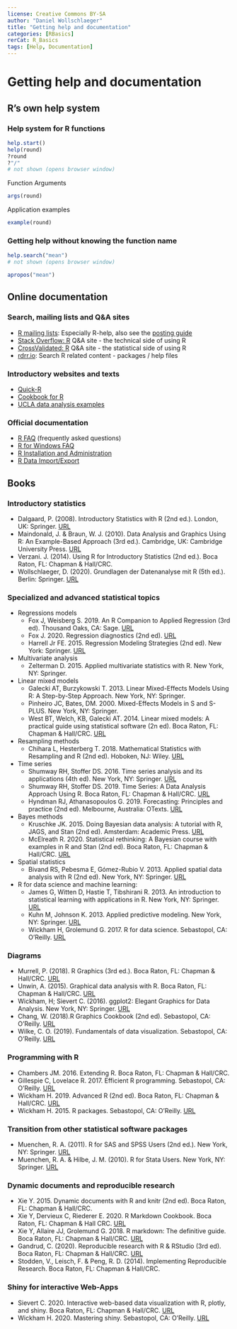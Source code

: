---
license: Creative Commons BY-SA
author: "Daniel Wollschlaeger"
title: "Getting help and documentation"
categories: [RBasics]
rerCat: R_Basics
tags: [Help, Documentation]
---

Getting help and documentation
=========================

R's own help system
-------------------------

### Help system for R functions

```{r eval=FALSE}
help.start()
help(round)
?round
?"/"
# not shown (opens browser window)
```

Function Arguments

```{r}
args(round)
```

Application examples

```{r}
example(round)
```

### Getting help without knowing the function name

```{r eval=FALSE}
help.search("mean")
# not shown (opens browser window)
```

```{r}
apropos("mean")
```

Online documentation
-------------------------

### Search, mailing lists and Q&A sites

 * [R mailing lists](https://www.r-project.org/mail.html): Especially R-help, also see the [posting guide](https://www.r-project.org/posting-guide.html)
 * [Stack Overflow: R](https://stackoverflow.com/tags/R) Q&A site - the technical side of using R
 * [CrossValidated: R](https://stats.stackexchange.com/tags/R) Q&A site - the statistical side of using R
 * [rdrr.io](https://rdrr.io/): Search R related content - packages / help files

### Introductory websites and texts

 * [Quick-R](https://www.statmethods.net/)
 * [Cookbook for R](http://www.cookbook-r.com/)
 * [UCLA data analysis examples](https://stats.idre.ucla.edu/other/dae/)

### Official documentation

 * [R FAQ](https://cran.at.r-project.org/doc/FAQ/R-FAQ.html) (frequently asked questions)
 * [R for Windows FAQ](https://cran.at.r-project.org/bin/windows/base/rw-FAQ.html)
 * [R Installation and Administration](https://cran.at.r-project.org/doc/manuals/R-admin.html)
 * [R Data Import/Export](https://cran.at.r-project.org/doc/manuals/R-data.html)

Books
-------------------------

### Introductory statistics

 * Dalgaard, P. (2008). Introductory Statistics with R (2nd ed.). London, UK: Springer. [URL](http://www.biostat.ku.dk/~pd/ISwR.html)
 * Maindonald, J. & Braun, W. J. (2010). Data Analysis and Graphics Using R: An Example-Based Approach (3rd ed.). Cambridge, UK: Cambridge University Press. [URL](http://maths.anu.edu.au/~johnm/r-book/daagur3.html)
 * Verzani. J. (2014). Using R for Introductory Statistics (2nd ed.). Boca Raton, FL: Chapman & Hall/CRC.
 * Wollschlaeger, D. (2020). Grundlagen der Datenanalyse mit R (5th ed.). Berlin: Springer. [URL](http://www.dwoll.de/r/gddmr.php)
 
### Specialized and advanced statistical topics

  * Regressions models
      * Fox J, Weisberg S. 2019. An R Companion to Applied Regression (3rd ed). Thousand Oaks, CA: Sage. [URL](https://socialsciences.mcmaster.ca/jfox/Books/Companion/)
      * Fox J. 2020. Regression diagnostics (2nd ed). [URL](https://socialsciences.mcmaster.ca/jfox/Books/RegressionDiagnostics/)
	  * Harrell Jr FE. 2015. Regression Modeling Strategies (2nd ed). New York: Springer. [URL](http://biostat.mc.vanderbilt.edu/wiki/Main/RmS)
  * Multivariate analysis
      * Zelterman D. 2015. Applied multivariate statistics with R. New York, NY: Springer.
  * Linear mixed models
      * Galecki AT, Burzykowski T. 2013. Linear Mixed-Effects Models Using R: A Step-by-Step Approach. New York, NY: Springer.
      * Pinheiro JC, Bates, DM. 2000. Mixed-Effects Models in S and S-PLUS. New York, NY: Springer.
      * West BT, Welch, KB, Galecki AT. 2014. Linear mixed models: A practical guide using statistical software (2n ed). Boca Raton, FL: Chapman & Hall/CRC. [URL](http://www-personal.umich.edu/~bwest/almmussp.html)
  * Resampling methods
      * Chihara L, Hesterberg T. 2018. Mathematical Statistics with Resampling and R (2nd ed). Hoboken, NJ: Wiley. [URL](https://sites.google.com/site/chiharahesterberg/)
  * Time series
      * Shumway RH, Stoffer DS. 2016. Time series analysis and its applications (4th ed). New York, NY: Springer. [URL](https://www.stat.pitt.edu/stoffer/tsa4/)
      * Shumway RH, Stoffer DS. 2019. Time Series: A Data Analysis Approach Using R. Boca Raton, FL: Chapman & Hall/CRC. [URL](https://www.stat.pitt.edu/stoffer/tsda/)
      * Hyndman RJ, Athanasopoulos G. 2019. Forecasting: Principles and practice (2nd ed). Melbourne, Australia: OTexts. [URL](https://otexts.com/fpp2/)
  * Bayes methods
      * Kruschke JK. 2015. Doing Bayesian data analysis: A tutorial with R, JAGS, and Stan (2nd ed). Amsterdam: Academic Press. [URL](http://doingbayesiandataanalysis.blogspot.com/)
      * McElreath R. 2020. Statistical rethinking: A Bayesian course with examples in R and Stan (2nd ed). Boca Raton, FL: Chapman & Hall/CRC. [URL](https://xcelab.net/rm/statistical-rethinking/)
  * Spatial statistics
      * Bivand RS, Pebesma E, Gómez-Rubio V. 2013. Applied spatial data analysis with R (2nd ed). New York, NY: Springer. [URL](https://asdar-book.org/)
  * R for data science and machine learning:
      * James G, Witten D, Hastie T, Tibshirani R. 2013. An introduction to statistical learning with applications in R. New York, NY: Springer. [URL](http://faculty.marshall.usc.edu/gareth-james/ISL/)
	  * Kuhn M, Johnson K. 2013. Applied predictive modeling. New York, NY: Springer. [URL](http://appliedpredictivemodeling.com/)
      * Wickham H, Grolemund G. 2017. R for data science. Sebastopol, CA: O'Reilly. [URL](https://r4ds.had.co.nz/)

### Diagrams

 * Murrell, P. (2018). R Graphics (3rd ed.). Boca Raton, FL: Chapman & Hall/CRC. [URL](http://www.stat.auckland.ac.nz/~paul/RG3e/)
 * Unwin, A. (2015). Graphical data analysis with R. Boca Raton, FL: Chapman & Hall/CRC. [URL](http://www.gradaanwr.net/)
 * Wickham, H; Sievert C. (2016). ggplot2: Elegant Graphics for Data Analysis. New York, NY: Springer. [URL](https://ggplot2-book.org/)
 * Chang, W. (2018).R Graphics Cookbook (2nd ed). Sebastopol, CA: O'Reilly. [URL](https://r-graphics.org/)
 * Wilke, C. O. (2019). Fundamentals of data visualization. Sebastopol, CA: O'Reilly. [URL](https://serialmentor.com/dataviz/)

### Programming with R

  * Chambers JM. 2016. Extending R. Boca Raton, FL: Chapman & Hall/CRC.
  * Gillespie C, Lovelace R. 2017. Efficient R programming. Sebastopol, CA: O'Reilly. [URL](https://csgillespie.github.io/efficientR/)
  * Wickham H. 2019. Advanced R (2nd ed). Boca Raton, FL: Chapman & Hall/CRC. [URL](https://adv-r.hadley.nz/)
  * Wickham H. 2015. R packages. Sebastopol, CA: O'Reilly. [URL](https://r-pkgs.org/)
 
### Transition from other statistical software packages

 * Muenchen, R. A. (2011). R for SAS and SPSS Users (2nd ed.). New York, NY: Springer. [URL](http://r4stats.com/)
 * Muenchen, R. A. & Hilbe, J. M. (2010). R for Stata Users. New York, NY: Springer. [URL](http://r4stats.com/)

### Dynamic documents and reproducible research

  * Xie Y. 2015. Dynamic documents with R and knitr (2nd ed). Boca Raton, FL: Chapman & Hall/CRC.
  * Xie Y, Dervieux C, Riederer E. 2020. R Markdown Cookbook. Boca Raton, FL: Chapman & Hall  CRC. [URL](https://bookdown.org/yihui/rmarkdown-cookbook/)
  * Xie Y, Allaire JJ, Grolemund G. 2018. R markdown: The definitive guide. Boca Raton, FL: Chapman &  Hall/CRC. [URL](https://bookdown.org/yihui/rmarkdown/)
 * Gandrud, C. (2020). Reproducible research with R & RStudio (3rd ed). Boca Raton, FL: Chapman & Hall/CRC. [URL](http://christophergandrud.github.io/RepResR-RStudio/)
 * Stodden, V., Leisch, F. & Peng, R. D. (2014). Implementing Reproducible Research. Boca Raton, FL: Chapman & Hall/CRC.

### Shiny for interactive Web-Apps
  * Sievert C. 2020. Interactive web-based data visualization with R, plotly, and shiny. Boca Raton, FL: Chapman & Hall/CRC. [URL](https://plotly-r.com/)
  * Wickham H. 2020. Mastering shiny. Sebastopol, CA: O'Reilly. [URL](https://mastering-shiny.org/)
